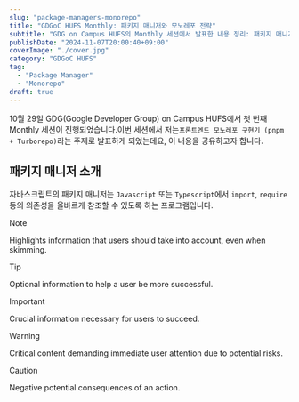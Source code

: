 ```yaml
---
slug: "package-managers-monorepo"
title: "GDGoC HUFS Monthly: 패키지 매니저와 모노레포 전략"
subtitle: "GDG on Campus HUFS의 Monthly 세션에서 발표한 내용 정리: 패키지 매니저 소개와 레포전략의 적절한 시점과 그 장점"
publishDate: "2024-11-07T20:00:40+09:00"
coverImage: "./cover.jpg"
category: "GDGoC HUFS"
tag:
  - "Package Manager"
  - "Monorepo"
draft: true
---
```

10월 29일 GDG(Google Developer Group) on Campus HUFS에서 첫 번째 Monthly 세션이 진행되었습니다.이번 세션에서 저는`프론트엔드 모노레포 구현기 (pnpm + Turborepo)`라는 주제로 발표하게 되었는데요, 이 내용을 공유하고자 합니다.

## 패키지 매니저 소개
자바스크립트의 패키지 매니저는 `Javascript` 또는 `Typescript`에서 `import`, `require` 등의 의존성을 올바르게 참조할 수 있도록 하는 프로그램입니다.

> [!NOTE]
> Highlights information that users should take into account, even when skimming.

> [!TIP]
> Optional information to help a user be more successful.

> [!IMPORTANT]
> Crucial information necessary for users to succeed.

> [!WARNING]
> Critical content demanding immediate user attention due to potential risks.

> [!CAUTION]
> Negative potential consequences of an action.